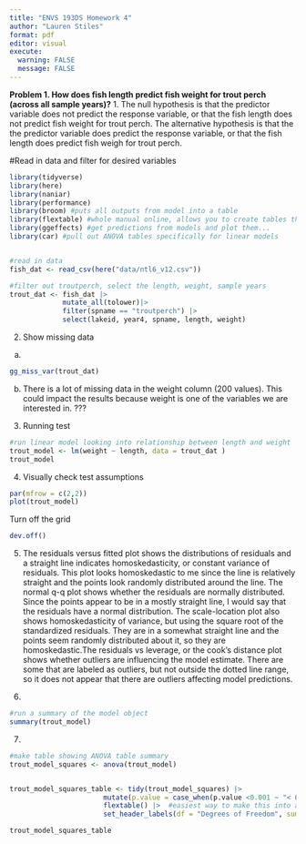 ```yaml
---
title: "ENVS 193DS Homework 4"
author: "Lauren Stiles"
format: pdf
editor: visual
execute: 
  warning: FALSE
  message: FALSE 
---
```


**Problem 1. How does fish length predict fish weight for trout perch (across all sample years)?**
1. The null hypothesis is that the predictor variable does not predict the response variable, or that the fish length does not predict fish weight for trout perch. The alternative hypothesis is that the the predictor variable does predict the response variable, or that the fish length does predict fish weigh for trout perch. 

#Read in data and filter for desired variables 
```r
library(tidyverse)
library(here) 
library(naniar)
library(performance)
library(broom) #puts all outputs from model into a table
library(flextable) #whole manual online, allows you to create tables that render nicely 
library(ggeffects) #get predictions from models and plot them...
library(car) #pull out ANOVA tables specifically for linear models 


#read in data 
fish_dat <- read_csv(here("data/ntl6_v12.csv"))

#filter out troutperch, select the length, weight, sample years 
trout_dat <- fish_dat |> 
             mutate_all(tolower)|> 
             filter(spname == "troutperch") |> 
             select(lakeid, year4, spname, length, weight)
```
2. Show missing data 
a. 
```r
gg_miss_var(trout_dat)
```
b. There is a lot of missing data in the weight column (200 values). This could impact the results because weight is one of the variables we are interested in. ???

3. Running test 
```r
#run linear model looking into relationship between length and weight
trout_model <- lm(weight ~ length, data = trout_dat )
trout_model
```
4. Visually check test assumptions 
```r
par(mfrow = c(2,2))
plot(trout_model)

```
Turn off the grid
```r
dev.off()
```

5. The residuals versus fitted plot shows the distributions of residuals and a straight line indicates homoskedasticity, or constant variance of residuals. This plot looks homoskedastic to me since the line is relatively straight and the points look randomly distributed around the line. The normal q-q plot shows whether the residuals are normally distributed. Since the points appear to be in a mostly straight line, I would say that the residuals have a normal distribution. The scale-location plot also shows homoskedasticity of variance, but using the square root of the standardized residuals. They are in a somewhat straight line and the points seem randomly distributed about it, so they are homoskedastic.The residuals vs leverage, or the cook's distance plot shows whether outliers are influencing the model estimate. There are some that are labeled as outliers, but not outside the dotted line range, so it does not appear that there are outliers affecting model predictions. 

6. 
```r
#run a summary of the model object 
summary(trout_model)
```
7. 
```r
#make table showing ANOVA table summary 
trout_model_squares <- anova(trout_model)


trout_model_squares_table <- tidy(trout_model_squares) |> 
                       mutate(p.value = case_when(p.value <0.001 ~ "< 0.001")) |>
                       flextable() |>  #easiest way to make this into a table 
                       set_header_labels(df = "Degrees of Freedom", sumsq = "Sum of Squares")

trout_model_squares_table
```

